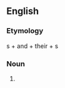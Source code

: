 ==English==

===Etymology===
{{derv|en|boy}}s + and + their + {{derv|en|toy}}s

===Noun===
{{infl|en|noun|head=[[boy]]s [[and]] [[their]] [[toy]]s}}

# {{idiomatic}} {{non-gloss definition|Used to evoke the idea that adult men sometimes dote excessively on machines, [[automobile]]s, and gadgets in a childish manner.}}